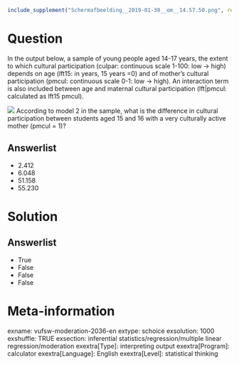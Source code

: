 ```r
include_supplement("Schermafbeelding__2019-01-30__om__14.57.50.png", recursive = TRUE)
```

Question
========
In the output below, a sample of young people aged 14-17 years, the extent to which cultural participation (culpar: continuous scale 1-100: low -&gt; high) depends on age (lft15: in years, 15 years =0) and of mother's cultural participation (pmcul: continuous scale 0-1: low -&gt; high). An interaction term is also included between age and maternal cultural participation (lft|pmcul: calculated as lft15 pmcul).  
  
![](Schermafbeelding__2019-01-30__om__14.57.50.png)
According to model 2 in the sample, what is the difference in cultural participation between students aged 15 and 16 with a very culturally active mother (pmcul = 1)?

Answerlist
----------
* 2.412
* 6.048
* 51.158
* 55.230

Solution
========

Answerlist
----------
* True
* False
* False
* False

Meta-information
================
exname: vufsw-moderation-2036-en
extype: schoice
exsolution: 1000
exshuffle: TRUE
exsection: inferential statistics/regression/multiple linear regression/moderation
exextra[Type]: interpreting output
exextra[Program]: calculator
exextra[Language]: English
exextra[Level]: statistical thinking

